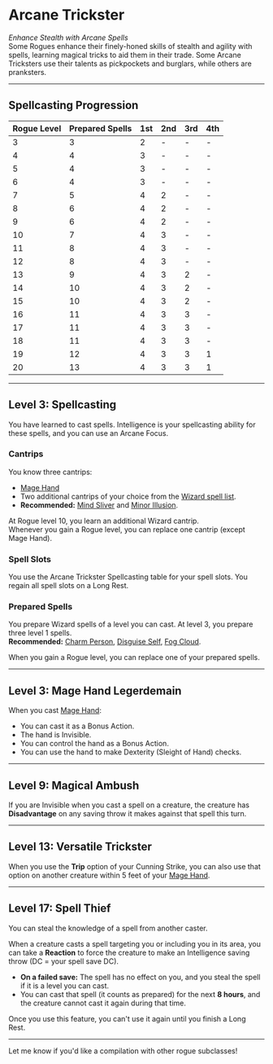 # Arcane Trickster

_Enhance Stealth with Arcane Spells_  
Some Rogues enhance their finely-honed skills of stealth and agility with spells, learning magical tricks to aid them in their trade. Some Arcane Tricksters use their talents as pickpockets and burglars, while others are pranksters.

---

## Spellcasting Progression

| Rogue Level | Prepared Spells | 1st | 2nd | 3rd | 4th |
| ----------- | --------------- | --- | --- | --- | --- |
| 3           | 3               | 2   | -   | -   | -   |
| 4           | 4               | 3   | -   | -   | -   |
| 5           | 4               | 3   | -   | -   | -   |
| 6           | 4               | 3   | -   | -   | -   |
| 7           | 5               | 4   | 2   | -   | -   |
| 8           | 6               | 4   | 2   | -   | -   |
| 9           | 6               | 4   | 2   | -   | -   |
| 10          | 7               | 4   | 3   | -   | -   |
| 11          | 8               | 4   | 3   | -   | -   |
| 12          | 8               | 4   | 3   | -   | -   |
| 13          | 9               | 4   | 3   | 2   | -   |
| 14          | 10              | 4   | 3   | 2   | -   |
| 15          | 10              | 4   | 3   | 2   | -   |
| 16          | 11              | 4   | 3   | 3   | -   |
| 17          | 11              | 4   | 3   | 3   | -   |
| 18          | 11              | 4   | 3   | 3   | -   |
| 19          | 12              | 4   | 3   | 3   | 1   |
| 20          | 13              | 4   | 3   | 3   | 1   |

---

## Level 3: Spellcasting

You have learned to cast spells. Intelligence is your spellcasting ability for these spells, and you can use an Arcane Focus.

### Cantrips

You know three cantrips:

- [Mage Hand](http://dnd2024.wikidot.com/spell:mage-hand)
- Two additional cantrips of your choice from the [Wizard spell list](http://dnd2024.wikidot.com/wizard:spell-list).
- **Recommended:** [Mind Sliver](http://dnd2024.wikidot.com/spell:mind-sliver) and [Minor Illusion](http://dnd2024.wikidot.com/spell:minor-illusion).

At Rogue level 10, you learn an additional Wizard cantrip.  
Whenever you gain a Rogue level, you can replace one cantrip (except Mage Hand).

### Spell Slots

You use the Arcane Trickster Spellcasting table for your spell slots. You regain all spell slots on a Long Rest.

### Prepared Spells

You prepare Wizard spells of a level you can cast. At level 3, you prepare three level 1 spells.  
**Recommended:** [Charm Person](http://dnd2024.wikidot.com/spell:charm-person), [Disguise Self](http://dnd2024.wikidot.com/spell:disguise-self), [Fog Cloud](http://dnd2024.wikidot.com/spell:fog-cloud).

When you gain a Rogue level, you can replace one of your prepared spells.

---

## Level 3: Mage Hand Legerdemain

When you cast [Mage Hand](http://dnd2024.wikidot.com/spell:mage-hand):

- You can cast it as a Bonus Action.
- The hand is Invisible.
- You can control the hand as a Bonus Action.
- You can use the hand to make Dexterity (Sleight of Hand) checks.

---

## Level 9: Magical Ambush

If you are Invisible when you cast a spell on a creature, the creature has **Disadvantage** on any saving throw it makes against that spell this turn.

---

## Level 13: Versatile Trickster

When you use the **Trip** option of your Cunning Strike, you can also use that option on another creature within 5 feet of your [Mage Hand](http://dnd2024.wikidot.com/spell:mage-hand).

---

## Level 17: Spell Thief

You can steal the knowledge of a spell from another caster.

When a creature casts a spell targeting you or including you in its area, you can take a **Reaction** to force the creature to make an Intelligence saving throw (DC = your spell save DC).

- **On a failed save:** The spell has no effect on you, and you steal the spell if it is a level you can cast.
- You can cast that spell (it counts as prepared) for the next **8 hours**, and the creature cannot cast it again during that time.

Once you use this feature, you can't use it again until you finish a Long Rest.

---

Let me know if you'd like a compilation with other rogue subclasses!
